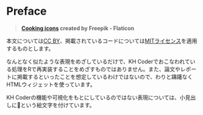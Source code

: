 # Preface {.unnumbered}

> **[Cooking icons](https://www.flaticon.com/free-icons/cooking) created by Freepik - Flaticon**

本文については[CC BY](https://creativecommons.org/licenses/by/4.0/)、掲載されているコードについては[MITライセンス](https://github.com/paithiov909/textvis-recipes/blob/main/LICENSE.md)を適用するものとします。

なんとなく似たような表現をめざしているだけで、KH Coderでおこなわれている処理をRで再実装することをめざすものではありません。また、論文やレポートに掲載するといったことを想定しているわけではないので、わりと躊躇なくHTMLウィジェットを使っています。

KH Coderの機能や可視化をもとにしているのではない表現については、小見出しに🍳という絵文字を付けています。
